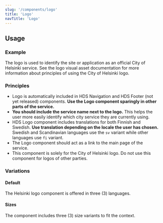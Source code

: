```yaml
---
slug: '/components/logo'
title: 'Logo'
navTitle: 'Logo'
---
```




## Usage

### Example

<PlaygroundPreview>
  <Logo language="fi" size="medium" />
</PlaygroundPreview>

The logo is used to identify the site or application as an official City of Helsinki service.
See the <InternalLink size="M" href="/foundation/visual-assets/logo">logo visual asset documentation</InternalLink> for more information about principles of using the City of Helsinki logo.

### Principles

- Logo is automatically included in HDS Navigation and HDS Footer (not yet released) components. **Use the Logo component sparingly in other parts of the service.**
- **You should include the service name next to the logo.** This helps the user more easily identify which city service they are currently using.
- HDS Logo component includes translations for both Finnish and Swedish. **Use translation depending on the locale the user has chosen.** Swedish and Scandinavian languages use the `sv` variant while other languages use `fi` variant.
- The Logo component should act as a link to the main page of the service.
- This component is solely for the City of Helsinki logo. Do not use this component for logos of other parties.

### Variations

#### Default

The Helsinki logo component is offered in three (3) languages.

<PlaygroundPreview>
  <Logo language="fi" size="medium" style={{marginRight: 'var(--spacing-xs)'}}/>
  <Logo language="sv" size="medium" style={{marginRight: 'var(--spacing-xs)'}} />
  <Logo language="ru" size="medium" />
</PlaygroundPreview>

#### Sizes

The component includes three (3) size variants to fit the context.

<PlaygroundPreview>
  <Logo language="fi" size="small" style={{marginRight: 'var(--spacing-xs)'}} />
  <Logo language="fi" size="medium" style={{marginRight: 'var(--spacing-xs)'}} />
  <Logo language="fi" size="large" />
</PlaygroundPreview>

